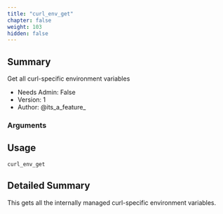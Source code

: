 ```yaml
---
title: "curl_env_get"
chapter: false
weight: 103
hidden: false
---
```


## Summary
Get all curl-specific environment variables

- Needs Admin: False  
- Version: 1  
- Author: @its_a_feature_  

### Arguments

## Usage

```
curl_env_get
```


## Detailed Summary

This gets all the internally managed curl-specific environment variables.